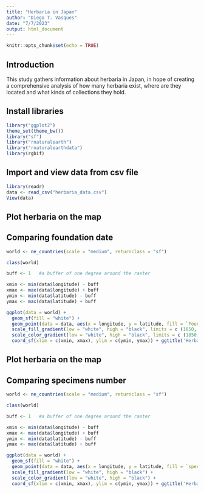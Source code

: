 ```yaml
---
title: "Herbaria in Japan"
author: "Diego T. Vasques"
date: "7/7/2023"
output: html_document
---
```


```r
knitr::opts_chunk$set(echo = TRUE)
```

## Introduction

This study gathers information about herbaria in Japan, in hope of creating a comprehensive analysis of how many herbaria exist, where are they located and what kinds of collections they hold.

## Install libraries

```r
library("ggplot2")
theme_set(theme_bw())
library("sf")
library("rnaturalearth")
library("rnaturalearthdata")
library(rgbif)
```

## Import and view data from csv file

```r
library(readr)
data <- read_csv("herbaria_data.csv")
View(data)
```

## Plot herbaria on the map 
## Comparing foundation date

```r
world <- ne_countries(scale = "medium", returnclass = "sf")

class(world)

buff <- 1   #a buffer of one degree around the raster

xmin <- min(data$longitude) - buff
xmax <- max(data$longitude) + buff
ymin <- min(data$latitude) - buff
ymax <- max(data$latitude) + buff

ggplot(data = world) +
  geom_sf(fill = "white") +
  geom_point(data = data, aes(x = longitude, y = latitude, fill = `Founded`, color = `Founded`), color = "black", shape = 21, size = 1.5) + 
  scale_fill_gradient(low = "white", high = "black", limits = c (1850, 2020), breaks = c(1850,1900, 1925, 1950, 1975, 2000, 2020)) +
  scale_color_gradient(low = "white", high = "black", limits = c (1850, 2020), breaks = c(1850,1900, 1925, 1950, 1975, 2000, 2020)) +
  coord_sf(xlim = c(xmin, xmax), ylim = c(ymin, ymax)) + ggtitle('Herbaria foundation year')
```
## Plot herbaria on the map 
## Comparing specimens number

```r
world <- ne_countries(scale = "medium", returnclass = "sf")

class(world)

buff <- 1   #a buffer of one degree around the raster

xmin <- min(data$longitude) - buff
xmax <- max(data$longitude) + buff
ymin <- min(data$latitude) - buff
ymax <- max(data$latitude) + buff

ggplot(data = world) +
  geom_sf(fill = "white") +
  geom_point(data = data, aes(x = longitude, y = latitude, fill = `specimens`, color = `specimens`), color = "black", shape = 21, size = 1.5) + 
  scale_fill_gradient(low = "white", high = "black") +
  scale_color_gradient(low = "white", high = "black") +
  coord_sf(xlim = c(xmin, xmax), ylim = c(ymin, ymax)) + ggtitle('Herbaria specimens')
```



